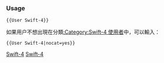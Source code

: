 {{Userbox-level
| level =4a
| id = [[Swift (程式語言)|Swift]]
| info = 這個用户能'''[[:Category:Swift-4 使用者|專業地]]'''使用'''[[:Category:Swift 使用者|Swift]]'''。
| usercategory = Swift-4 使用者
| nocat = {{{nocat|}}}
}}<noinclude>[[Category:程式用戶框模板|Swift-4]]

{{brClear}}
=== Usage ===

<tt><nowiki>{{User Swift-4}}</nowiki></tt>

如果用户不想出現在分類[[:Category:Swift-4 使用者]]中，可以輸入：

<tt><nowiki>{{User Swift-4|nocat=yes}}</nowiki></tt>

[[Category:程式用戶框模板|Swift-4]]
</noinclude>